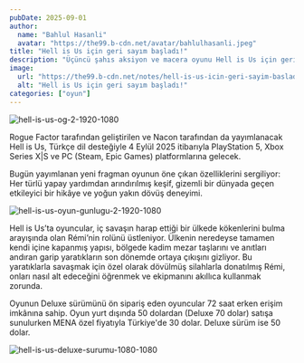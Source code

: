 ```yaml
---
pubDate: 2025-09-01
author:
  name: "Bahlul Hasanli"
  avatar: "https://the99.b-cdn.net/avatar/bahlulhasanli.jpeg"
title: "Hell is Us için geri sayım başladı!"
description: "Üçüncü şahıs aksiyon ve macera oyunu Hell is Us için geri sayım başladı. Yeni fragman ile oyunun öne çıkan özelliklerini görebilirsiniz."
image:
  url: "https://the99.b-cdn.net/notes/hell-is-us-icin-geri-sayim-basladi/images/hell-is-us-icin-geri-sayim-basladi-cover.jpg"
  alt: "Hell is Us için geri sayım başladı!"
categories: ["oyun"]
---
```


![hell-is-us-og-2-1920-1080](https://the99.b-cdn.net/notes/hell-is-us-icin-geri-sayim-basladi/images/hell-is-us-icin-geri-sayim-basladi-1.jpg)

Rogue Factor tarafından geliştirilen ve Nacon tarafından da yayımlanacak Hell is Us, Türkçe dil desteğiyle 4 Eylül 2025 itibarıyla PlayStation 5, Xbox Series X|S ve PC (Steam, Epic Games) platformlarına gelecek.

Bugün yayımlanan yeni fragman oyunun öne çıkan özelliklerini sergiliyor: Her türlü yapay yardımdan arındırılmış keşif, gizemli bir dünyada geçen etkileyici bir hikâye ve yoğun yakın dövüş deneyimi.

![hell-is-us-oyun-gunlugu-2-1920-1080](https://the99.b-cdn.net/notes/hell-is-us-icin-geri-sayim-basladi/images/hell-is-us-icin-geri-sayim-basladi-2.jpg)

Hell is Us’ta oyuncular, iç savaşın harap ettiği bir ülkede kökenlerini bulma arayışında olan Rémi’nin rolünü üstleniyor. Ülkenin neredeyse tamamen kendi içine kapanmış yapısı, bölgede kadim mezar taşlarını ve anıtları andıran garip yaratıkların son dönemde ortaya çıkışını gizliyor. Bu yaratıklarla savaşmak için özel olarak dövülmüş silahlarla donatılmış Rémi, onları nasıl alt edeceğini öğrenmek ve ekipmanını akıllıca kullanmak zorunda.

Oyunun Deluxe sürümünü ön sipariş eden oyuncular 72 saat erken erişim imkânına sahip. Oyun yurt dışında 50 dolardan (Deluxe 70 dolar) satışa sunulurken MENA özel fiyatıyla Türkiye'de 30 dolar. Deluxe sürüm ise 50 dolar.

![hell-is-us-deluxe-surumu-1080-1080](https://the99.b-cdn.net/notes/hell-is-us-icin-geri-sayim-basladi/images/hell-is-us-icin-geri-sayim-basladi-3.jpg)

